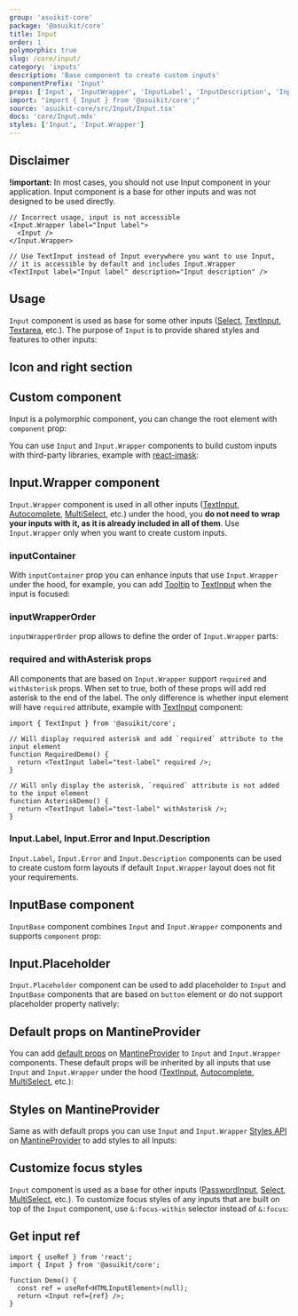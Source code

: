 ```yaml
---
group: 'asuikit-core'
package: '@asuikit/core'
title: Input
order: 1
polymorphic: true
slug: /core/input/
category: 'inputs'
description: 'Base component to create custom inputs'
componentPrefix: 'Input'
props: ['Input', 'InputWrapper', 'InputLabel', 'InputDescription', 'InputError']
import: "import { Input } from '@asuikit/core';"
source: 'asuikit-core/src/Input/Input.tsx'
docs: 'core/Input.mdx'
styles: ['Input', 'Input.Wrapper']
---
```



## Disclaimer

**!important:** In most cases, you should not use Input component in your application.
Input component is a base for other inputs and was not designed to be used directly.

```tsx
// Incorrect usage, input is not accessible
<Input.Wrapper label="Input label">
  <Input />
</Input.Wrapper>

// Use TextInput instead of Input everywhere you want to use Input,
// it is accessible by default and includes Input.Wrapper
<TextInput label="Input label" description="Input description" />
```

## Usage

`Input` component is used as base for some other inputs ([Select](/core/select/), [TextInput](/core/text-input/), [Textarea](/core/textarea/), etc.).
The purpose of `Input` is to provide shared styles and features to other inputs:

<Demo data={InputDemos.configurator} />

## Icon and right section

<Demo data={InputDemos.icon} />

## Custom component

Input is a polymorphic component, you can change the root element with `component` prop:

<Demo data={InputDemos.component} />

You can use `Input` and `Input.Wrapper` components to build custom inputs with third-party
libraries, example with [react-imask](https://github.com/uNmAnNeR/imaskjs/tree/master/packages/react-imask):

<Demo data={InputDemos.mask} />

## Input.Wrapper component

`Input.Wrapper` component is used in all other inputs ([TextInput](/core/text-input/), [Autocomplete](/core/autocomplete/), [MultiSelect](/core/multi-select/), etc.)
under the hood, you **do not need to wrap your inputs with it, as it is already included in all of them**.
Use `Input.Wrapper` only when you want to create custom inputs.

<Demo data={InputDemos.wrapperConfigurator} />

### inputContainer

With `inputContainer` prop you can enhance inputs that use `Input.Wrapper` under the hood,
for example, you can add [Tooltip](/core/tooltip/) to [TextInput](/core/text-input/) when
the input is focused:

<Demo data={InputDemos.inputContainer} />

### inputWrapperOrder

`inputWrapperOrder` prop allows to define the order of `Input.Wrapper` parts:

<Demo data={InputDemos.order} />

### required and withAsterisk props

All components that are based on `Input.Wrapper` support `required` and `withAsterisk` props.
When set to true, both of these props will add red asterisk to the end of the label.
The only difference is whether input element will have `required` attribute, example with
[TextInput](/core/text-input/) component:

```tsx
import { TextInput } from '@asuikit/core';

// Will display required asterisk and add `required` attribute to the input element
function RequiredDemo() {
  return <TextInput label="test-label" required />;
}

// Will only display the asterisk, `required` attribute is not added to the input element
function AsteriskDemo() {
  return <TextInput label="test-label" withAsterisk />;
}
```

### Input.Label, Input.Error and Input.Description

`Input.Label`, `Input.Error` and `Input.Description` components can be used to create custom
form layouts if default `Input.Wrapper` layout does not fit your requirements.

<Demo data={InputDemos.helpers} />

## InputBase component

`InputBase` component combines `Input` and `Input.Wrapper` components and supports `component` prop:

<Demo data={InputDemos.inputBase} />

## Input.Placeholder

`Input.Placeholder` component can be used to add placeholder to `Input` and `InputBase` components that are based on `button` element
or do not support placeholder property natively:

<Demo data={InputDemos.placeholder} />

<Demo data={InputDemos.basePlaceholder} />

## Default props on MantineProvider

You can add [default props](/theming/default-props/) on [MantineProvider](/theming/asuikit-provider/)
to `Input` and `Input.Wrapper` components. These default props will be inherited by all inputs
that use `Input` and `Input.Wrapper` under the hood ([TextInput](/core/text-input/), [Autocomplete](/core/autocomplete/), [MultiSelect](/core/multi-select/), etc.):

<Demo data={InputDemos.providerDefault} />

## Styles on MantineProvider

Same as with default props you can use `Input` and `Input.Wrapper` [Styles API](/styles/styles-api/)
on [MantineProvider](/theming/asuikit-provider/) to add styles to all Inputs:

<Demo data={InputDemos.providerStyles} />

## Customize focus styles

`Input` component is used as a base for other inputs ([PasswordInput](/core/password-input/), [Select](/core/select/), [MultiSelect](/core/multi-select/), etc.).
To customize focus styles of any inputs that are built on top of the `Input` component, use `&:focus-within` selector instead of `&:focus`:

<Demo data={InputDemos.focus} />

## Get input ref

```tsx
import { useRef } from 'react';
import { Input } from '@asuikit/core';

function Demo() {
  const ref = useRef<HTMLInputElement>(null);
  return <Input ref={ref} />;
}
```
